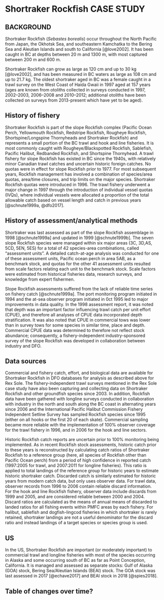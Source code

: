 # Shortraker Rockfish CASE STUDY

## BACKGROUND

Shortraker Rockfish (*Sebastes borealis*) occur throughout the North Pacific from Japan, the Okhotsk Sea, and southeastern Kamchatka to the Bering Sea and Aleutian Islands and south to California [@love2002]. It has been caught in BC at depths between 20 m and 1300 m, with most captured between 200 m and 600 m.

Shortraker Rockfish can grow as large as 120 cm and up to 30 kg [@love2002], and has been measured in BC waters as large as 108 cm and up to 21.7 kg. The oldest shortraker aged in BC was a female caught in a trawl survey on the West Coast of Haida Gwaii in 1997 aged at 157 years (ages are known from otoliths collected in surveys conducted in 1997, 2002--2003, 2006--2008 and 2010--2012; additional otoliths have been collected on surveys from 2013-present which have yet to be aged).

<!--Biological parameters not previously estimated for shortraker in BC:
Natural mortality - 0.027-0.042 (gonad somatic index; mcdermott 1994 MSc thesis UW, all US areas)
  A previous estimate of M in GOA was computed based on multiplying the ratio of the max age of rougheye (then 140) to max age of     shortraker in BC (then 120) by the mid-point of the range of Z for rougheye (then 0.025) to yield 0.03. Max age of rougheye/blackspotted in BC currenlty 147, and 157 for shortraker, and higher values for Z used in rougheye review (@haigh2005). This **would yield smaller estimate for mortality that we may want to try using**
Age at maturity - 21.4 (hutchinson 2004, based on experimental aging, and indirectly on size at maturity in mcdermott 1994, requires further study for confirmation)
Size at maturity - 44.9 (mcdermott 1994, all US areas), 49.9 (Conrath 2017, GOA)-->

<!-- maturity & natural mortality - see us assessments -->

## History of fishery

Shortraker Rockfish is part of the slope Rockfish complex (Pacific Ocean Perch, Yellowmouth Rockfish, Redstripe Rockfish, Rougheye Rockfish, Shortspine/Longspine Thornyheads and Shortraker Rockfish) and represents a small portion of the BC trawl and hook and line fisheries. It is most commonly caught with Rougheye/Blackspotted Rockfish, Sablefish, Pacific Halibut, Redbanded Rockfish, and Shortspine Thornyhead. A trawl fishery for slope Rockfish has existed in BC since the 1940s, with relatively minor Canadian trawl catches and uncertain historic foreign catches. No quotas were in effect for slope Rockfish prior to 1977. For most subsequent years, Rockfish management has involved a combination of species/area quotas, area/time closures, and trip limits on the major species. Shortraker Rockfish quotas were introduced in 1996. The trawl fishery underwent a major change in 1997 through the introduction of individual vessel quotas (IVQs), where individual vessels were allocated a proportion of the total allowable catch based on vessel length and catch in previous years [@schnute1999a, @dfo2017].

## History of assessment/analytical methods

Shortraker was last assessed as part of the slope Rockfish assemblage in 1998 [@schnute1999a] and updated in 1999 [@schnute1999b]. The seven slope Rockfish species were managed within six major areas (3C, 3D,AS, 5CD, 5EN, 5ES) for a total of 42 species-area combinations, called "assessment units". A detailed catch-at-age analysis was conducted for one of these assessment units, Pacific ocean perch in area 5AB, as a benchmark stock, and quotas for the other 41 assessment units resulted from scale factors relating each unit to the benchmark stock. Scale factors were estimated from historical fisheries data, research surveys, and knowledge from expert fishermen.

Slope Rockfish assessments suffered from the lack of reliable time series on fishery catch [@schnute1999a]. The port monitoring program initiated in 1994 and the at-sea observer program initiated in 0ct 1995 led to major improvements in data quality. In the 1998 assessment report, it was noted that depth was an important factor influencing trawl catch per unit effort (CPUE), and therefore all analyses of CPUE data incorporated depth stratification. It was also noted that CPUE in commercial tows was lower than in survey tows for some species in similar time, place and depth. Commercial CPUE data was determined to therefore not reflect stock abundance; consequently, a fishery-independent industry-sponsored survey of the slope Rockfish was developed in collaboration between industry and DFO.

## Data sources

Commercial and fishery catch, effort, and biological data are available for Shortraker Rockfish in DFO databases for analysis as described above for Rex Sole. The fishery-independent trawl surveys mentioned in the Rex Sole case study have also been capturing and collecting data on Shortraker Rockfish and other groundfish species since 2003. In addition, Rockfish data have been gathered with longline surveys conducted in collaboration with industry in the north and south along the BC coast in alternating years since 2006 and the International Pacific Halibut Commission Fishery Independent Setline Survey has sampled Rockfish species since 1995 (either on all hooks or the first 20 of each skate). Commercial sampling became more reliable with the implementation of 100% observer coverage for the trawl fishery in 1996, and in 2006 for the hook and line sectors.

Historic Rockfish catch reports are uncertain prior to 100% monitoring being implemented. As in recent Rockfish stock assessments, historic catch prior to these years is reconstructed by calculating catch ratios of Shortraker Rockfish to a reference group (here, all species of Rockfish other than Pacific Ocean perch) from a period of high confidence in reported catch (1997:2005 for trawl, and 2007:2011 for longline fisheries). This ratio is applied to total landings of the reference group for historic years to estimate historic shortraker catch. Discarded catch is similarly estimated for historic years from modern catch data, but only uses observer data. For trawl data, observer records from 1996 to 2006 contain reliable discard information. For the hook and line Rockfish fishery, observer data include discards from 1999 and 2005, and are considered reliable between 2000 and 2004. Discard ratios are calculated as the means of annual means of discarded to landed ratios for all fishing events within PMFC areas by each fishery. For halibut, sablefish and dogfish-lingcod fisheries in which shortraker is rarely retained, shortraker landings are not a useful denominator for the discard ratio and instead landings of a target species or species group is used. 

## US

In the US, Shortraker Rockfish are important (or moderately important) to commercial trawl and longline fisheries with most of the species occurring in Alaska and some occurring south of BC as far as Point Conception, California. It is managed and assessed as separate stocks: Gulf of Alaska (GOA) stock, Bering Sea/Aleutian Islands (BEAI) stock. The GOA stock was last assessed in 2017 [@echave2017] and BEAI stock in 2018 [@spies2018].

## Table of changes over time?

<!-- see Schnute 1999 for table of slope rf management changes up to 1999-->
